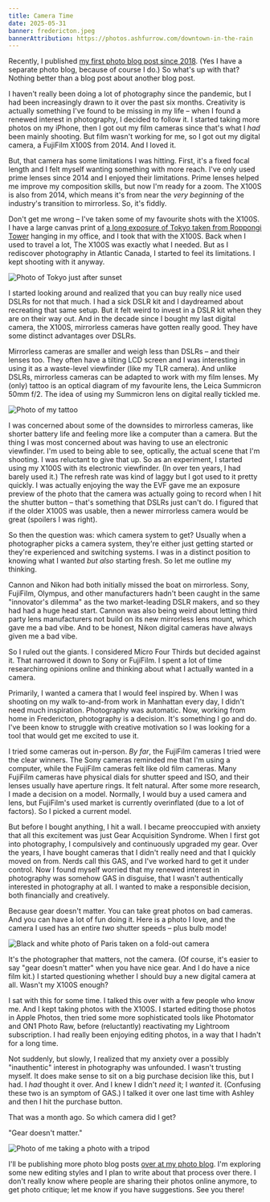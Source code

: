 ```yaml
---
title: Camera Time
date: 2025-05-31
banner: fredericton.jpeg
bannerAttribution: https://photos.ashfurrow.com/downtown-in-the-rain
---
```


Recently, I published [my first photo blog post since 2018](https://photos.ashfurrow.com/downtown-in-the-rain). (Yes I have a separate photo blog, because of course I do.) So what's up with that? Nothing better than a blog post about another blog post.

I haven't really been doing a lot of photography since the pandemic, but I had been increasingly drawn to it over the past six months. Creativity is actually something I've found to be missing in my life – when I found a renewed interest in photography, I decided to follow it. I started taking more photos on my iPhone, then I got out my film cameras since that's what I _had_ been mainly shooting. But film wasn't working for me, so I got out my digital camera, a FujiFilm X100S from 2014. And I loved it.

But, that camera has some limitations I was hitting. First, it's a fixed focal length and I felt myself wanting something with more reach. I've only used prime lenses since 2014 and I enjoyed their limitations. Prime lenses helped me improve my composition skills, but now I'm ready for a zoom. The X100S is also from 2014, which means it's from near the _very beginning_ of the industry's transition to mirrorless. So, it's fiddly.

Don't get me wrong – I've taken some of my favourite shots with the X100S. I have a large canvas print of [a long exposure of Tokyo taken from Roppongi Tower](https://photos.ashfurrow.com/losing-myself-in-tokyo/photos/2580931) hanging in my office, and I took that with the X100S. Back when I used to travel a lot, The X100S was exactly what I needed. But as I rediscover photography in Atlantic Canada, I started to feel its limitations. I kept shooting with it anyway.

<Wide>

![Photo of Tokyo just after sunset](./tokyo.jpg)

</Wide>

I started looking around and realized that you can buy really nice used DSLRs for not that much. I had a sick DSLR kit and I daydreamed about recreating that same setup. But it felt weird to invest in a DSLR kit when they are on their way out. And in the decade since I bought my last digital camera, the X100S, mirrorless cameras have gotten really good. They have some distinct advantages over DSLRs.

Mirrorless cameras are smaller and weigh less than DSLRs – and their lenses too. They often have a tilting LCD screen and I was interesting in using it as a waste-level viewfinder (like my TLR camera). And unlike DSLRs, mirrorless cameras can be adapted to work with my film lenses. My (only) tattoo is an optical diagram of my favourite lens, the Leica Summicron 50mm f/2. The idea of using my Summicron lens on digital really tickled me.

<Narrow>

![Photo of my tattoo](./tattoo.jpeg)

</Narrow>

I was concerned about some of the downsides to mirrorless cameras, like shorter battery life and feeling more like a computer than a camera. But the thing I was most concerned about was having to use an electronic viewfinder. I'm used to being able to see, optically, the actual scene that I'm shooting. I was reluctant to give that up. So as an experiment, I started using my X100S with its electronic viewfinder. (In over ten years, I had barely used it.) The refresh rate was kind of laggy but I got used to it pretty quickly. I was actually enjoying the way the EVF gave me an exposure preview of the photo that the camera was actually going to record when I hit the shutter button – that's something that DSLRs just can't do. I figured that if the older X100S was usable, then a newer mirrorless camera would be great (spoilers I was right).

So then the question was: which camera system to get? Usually when a photographer picks a camera system, they're either just getting started or they're experienced and switching systems. I was in a distinct position to knowing what I wanted _but also_ starting fresh. So let me outline my thinking. 

Cannon and Nikon had both initially missed the boat on mirrorless. Sony, FujiFilm, Olympus, and other manufacturers hadn't been caught in the same "innovator's dilemma" as the two market-leading DSLR makers, and so they had had a huge head start. Cannon was also being weird about letting third party lens manufacturers not build on its new mirrorless lens mount, which gave me a bad vibe. And to be honest, Nikon digital cameras have always given me a bad vibe. 

So I ruled out the giants. I considered Micro Four Thirds but decided against it. That narrowed it down to Sony or FujiFilm. I spent a lot of time researching opinions online and thinking about what I actually wanted in a camera.

Primarily, I wanted a camera that I would feel inspired by. When I was shooting on my walk to-and-from work in Manhattan every day, I didn't need much inspiration. Photography was automatic. Now, working from home in Fredericton, photography is a decision. It's something I go and do. I've been know to struggle with creative motivation so I was looking for a tool that would get me excited to use it.

I tried some cameras out in-person. _By far_, the FujiFilm cameras I tried were the clear winners. The Sony cameras reminded me that I'm using a computer, while the FujiFilm cameras felt like old film cameras. Many FujiFilm cameras have physical dials for shutter speed and ISO, and their lenses usually have aperture rings. It felt natural. After some more research, I made a decision on a model. Normally, I would buy a used camera and lens, but FujiFilm's used market is currently overinflated (due to a lot of factors). So I picked a current model.

But before I bought anything, I hit a wall. I became preoccupied with anxiety that all this excitement was just Gear Acquisition Syndrome. When I first got into photography, I compulsively and continuously upgraded my gear. Over the years, I have bought cameras that I didn't really need and that I quickly moved on from. Nerds call this GAS, and I've worked hard to get it under control. Now I found myself worried that my renewed interest in photography was somehow GAS in disguise, that I wasn't authentically interested in photography at all. I wanted to make a responsible decision, both financially and creatively.

Because gear doesn't matter. You can take great photos on bad cameras. And you can have a lot of fun doing it. Here is a photo I love, and the camera I used has an entire _two_ shutter speeds – plus bulb mode! 

<Wide>

![Black and white photo of Paris taken on a fold-out camera](./paris.jpg)

</Wide>

It's the photographer that matters, not the camera. (Of course, it's easier to say "gear doesn't matter" when you have nice gear. And I do have a nice film kit.) I started questioning whether I should buy a new digital camera at all. Wasn't my X100S enough?

I sat with this for some time. I talked this over with a few people who know me. And I kept taking photos with the X100S. I started editing those photos in Apple Photos, then tried some more sophisticated tools like Photomator and ON1 Photo Raw, before (reluctantly) reactivating my Lightroom subscription. I had really been enjoying editing photos, in a way that I hadn't for a long time. 
 
Not suddenly, but slowly, I realized that my anxiety over a possibly "inauthentic" interest in photography was unfounded. I wasn't trusting myself. It does make sense to sit on a big purchase decision like this, but I had. I _had_ thought it over. And I knew I didn't _need_ it; I _wanted_ it. (Confusing these two is an symptom of GAS.) I talked it over one last time with Ashley and then I hit the purchase button. 

That was a month ago. So which camera did I get? 

"Gear doesn't matter."

<Narrow>

![Photo of me taking a photo with a tripod](./me.jpeg)

</Narrow>

I'll be publishing more photo blog posts [over at my photo blog](https://photos.ashfurrow.com). I'm exploring some new editing styles and I plan to write about that process over there. I don't really know where people are sharing their photos online anymore, to get photo critique; let me know if you have suggestions. See you there! 

